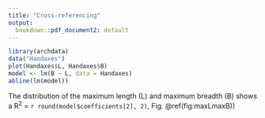 ```yaml
---
title: "Cross-referencing"
output:
  bookdown::pdf_document2: default
---
```


```r
library(archdata)
data("Handaxes")
plot(Handaxes$L, Handaxes$B)
model <- lm(B ~ L, data = Handaxes)
abline(lm(model))
```

The distribution of the maximum length (L) and maximum breadth (B) shows a R^2^ = `r round(model$coefficients[2], 2)`,  Fig. \@ref(fig:maxLmaxB))

